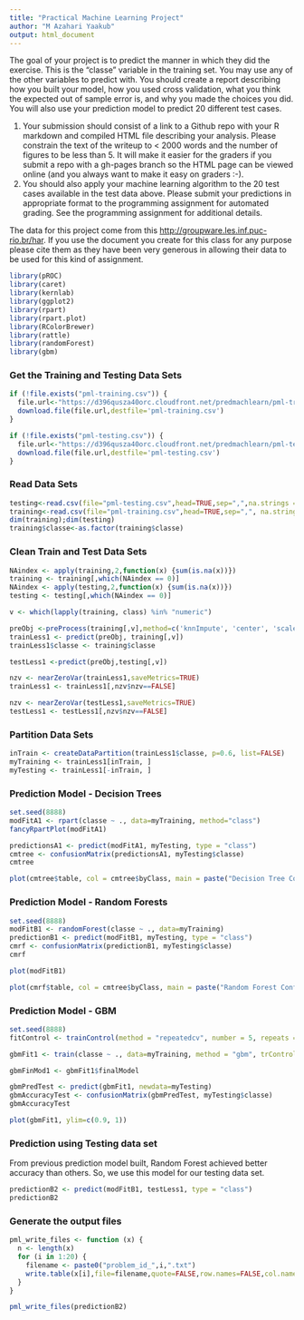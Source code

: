 ```yaml
---
title: "Practical Machine Learning Project"
author: "M Azahari Yaakub"
output: html_document
---
```


The goal of your project is to predict the manner in which they did the exercise. This is the "classe" variable in the training set. You may use any of the other variables to predict with. You should create a report describing how you built your model, how you used cross validation, what you think the expected out of sample error is, and why you made the choices you did. You will also use your prediction model to predict 20 different test cases. 

1. Your submission should consist of a link to a Github repo with your R markdown and compiled HTML file describing your analysis. Please constrain the text of the writeup to < 2000 words and the number of figures to be less than 5. It will make it easier for the graders if you submit a repo with a gh-pages branch so the HTML page can be viewed online (and you always want to make it easy on graders :-).
2. You should also apply your machine learning algorithm to the 20 test cases available in the test data above. Please submit your predictions in appropriate format to the programming assignment for automated grading. See the programming assignment for additional details. 

The data for this project come from this [http://groupware.les.inf.puc-rio.br/har](http://groupware.les.inf.puc-rio.br/har). If you use the document you create for this class for any purpose please cite them as they have been very generous in allowing their data to be used for this kind of assignment. 

```r
library(pROC)
library(caret)
library(kernlab)
library(ggplot2)
library(rpart)
library(rpart.plot)
library(RColorBrewer)
library(rattle)
library(randomForest)
library(gbm)
```

### Get the Training and Testing Data Sets

```r
if (!file.exists("pml-training.csv")) { 
  file.url<-"https://d396qusza40orc.cloudfront.net/predmachlearn/pml-training.csv" 
  download.file(file.url,destfile='pml-training.csv') 
} 

if (!file.exists("pml-testing.csv")) { 
  file.url<-"https://d396qusza40orc.cloudfront.net/predmachlearn/pml-testing.csv" 
  download.file(file.url,destfile='pml-testing.csv') 
} 
```

### Read Data Sets

```r
testing<-read.csv(file="pml-testing.csv",head=TRUE,sep=",",na.strings = c("NA", "", "#DIV/0!"))
training<-read.csv(file="pml-training.csv",head=TRUE,sep=",", na.strings = c("NA", "", "#DIV/0!"))
dim(training);dim(testing)
training$classe<-as.factor(training$classe)
```

### Clean Train and Test Data Sets

```r
NAindex <- apply(training,2,function(x) {sum(is.na(x))}) 
training <- training[,which(NAindex == 0)]
NAindex <- apply(testing,2,function(x) {sum(is.na(x))}) 
testing <- testing[,which(NAindex == 0)]

v <- which(lapply(training, class) %in% "numeric")

preObj <-preProcess(training[,v],method=c('knnImpute', 'center', 'scale'))
trainLess1 <- predict(preObj, training[,v])
trainLess1$classe <- training$classe

testLess1 <-predict(preObj,testing[,v])

nzv <- nearZeroVar(trainLess1,saveMetrics=TRUE)
trainLess1 <- trainLess1[,nzv$nzv==FALSE]

nzv <- nearZeroVar(testLess1,saveMetrics=TRUE)
testLess1 <- testLess1[,nzv$nzv==FALSE]
```

### Partition Data Sets

```r
inTrain <- createDataPartition(trainLess1$classe, p=0.6, list=FALSE)
myTraining <- trainLess1[inTrain, ]
myTesting <- trainLess1[-inTrain, ]
```

### Prediction Model - Decision Trees
```r
set.seed(8888)
modFitA1 <- rpart(classe ~ ., data=myTraining, method="class")
fancyRpartPlot(modFitA1)

predictionsA1 <- predict(modFitA1, myTesting, type = "class")
cmtree <- confusionMatrix(predictionsA1, myTesting$classe)
cmtree

plot(cmtree$table, col = cmtree$byClass, main = paste("Decision Tree Confusion Matrix: Accuracy =", round(cmtree$overall['Accuracy'], 4)))
```

### Prediction Model - Random Forests
```r
set.seed(8888)
modFitB1 <- randomForest(classe ~ ., data=myTraining)
predictionB1 <- predict(modFitB1, myTesting, type = "class")
cmrf <- confusionMatrix(predictionB1, myTesting$classe)
cmrf

plot(modFitB1)

plot(cmrf$table, col = cmtree$byClass, main = paste("Random Forest Confusion Matrix: Accuracy =", round(cmrf$overall['Accuracy'], 4)))
```

### Prediction Model - GBM
```r
set.seed(8888)
fitControl <- trainControl(method = "repeatedcv", number = 5, repeats = 1)

gbmFit1 <- train(classe ~ ., data=myTraining, method = "gbm", trControl = fitControl, verbose = FALSE)

gbmFinMod1 <- gbmFit1$finalModel

gbmPredTest <- predict(gbmFit1, newdata=myTesting)
gbmAccuracyTest <- confusionMatrix(gbmPredTest, myTesting$classe)
gbmAccuracyTest

plot(gbmFit1, ylim=c(0.9, 1))
```

### Prediction using Testing data set

From previous prediction model built, Random Forest achieved better accuracy than others.  So, we use this model for our testing data set.

```r
predictionB2 <- predict(modFitB1, testLess1, type = "class")
predictionB2
```

### Generate the output files

```r
pml_write_files <- function (x) {
  n <- length(x)
  for (i in 1:20) {
    filename <- paste0("problem_id_",i,".txt")
    write.table(x[i],file=filename,quote=FALSE,row.names=FALSE,col.names=FALSE)
  }
}

pml_write_files(predictionB2)
```